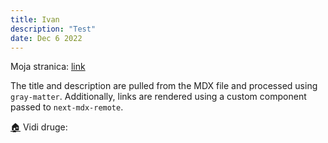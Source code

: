```yaml
---
title: Ivan
description: "Test"
date: Dec 6 2022
---
```


Moja stranica: [link](https://vrabaci.eu/)

The title and description are pulled from the MDX file and processed using `gray-matter`. Additionally, links are rendered using a custom component passed to `next-mdx-remote`.

[🏠](/)
Vidi druge: 
